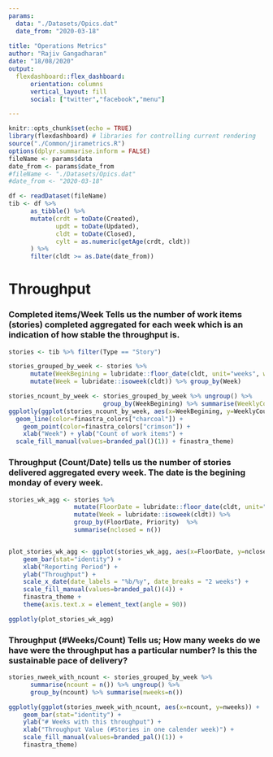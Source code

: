```yaml
---
params:
  data: "./Datasets/Opics.dat"
  date_from: "2020-03-18"
  
title: "Operations Metrics"
author: "Rajiv Gangadharan"
date: "18/08/2020"
output: 
  flexdashboard::flex_dashboard:
      orientation: columns
      vertical_layout: fill
      social: ["twitter","facebook","menu"]

---
```


```r
knitr::opts_chunk$set(echo = TRUE)
library(flexdashboard) # libraries for controlling current rendering
source("./Common/jirametrics.R")
options(dplyr.summarise.inform = FALSE)
fileName <- params$data
date_from <- params$date_from
#fileName <- "./Datasets/Opics.dat"
#date_from <- "2020-03-18"

df <- readDataset(fileName)
tib <- df %>% 
      as_tibble() %>%
      mutate(crdt = toDate(Created),
             updt = toDate(Updated),
             cldt = toDate(Closed),
             cylt = as.numeric(getAge(crdt, cldt))
      ) %>%
      filter(cldt >= as.Date(date_from))
```


Throughput {.storyboard}
===========================================

### **Completed items/Week** Tells us the number of work items (stories) completed aggregated for each week which is an indication of how stable the throughput is.

```r

stories <- tib %>% filter(Type == "Story")

stories_grouped_by_week <- stories %>% 
      mutate(WeekBegining = lubridate::floor_date(cldt, unit="weeks", week_start = 1)) %>%
      mutate(Week = lubridate::isoweek(cldt)) %>% group_by(Week)

stories_ncount_by_week <- stories_grouped_by_week %>% ungroup() %>% 
                          group_by(WeekBegining) %>% summarise(WeeklyCount = n())
ggplotly(ggplot(stories_ncount_by_week, aes(x=WeekBegining, y=WeeklyCount)) +
  geom_line(color=finastra_colors["charcoal"]) + 
    geom_point(color=finastra_colors["crimson"]) +
    xlab("Week") + ylab("Count of work items") + 
  scale_fill_manual(values=branded_pal()(1)) + finastra_theme)

```


### **Throughput (Count/Date)** tells us the number of stories delivered aggregated every week. The date is the begining monday of every week.

```r


stories_wk_agg <- stories %>% 
                  mutate(FloorDate = lubridate::floor_date(cldt, unit="weeks", week_start = 1)) %>%
                  mutate(Week = lubridate::isoweek(cldt)) %>%
                  group_by(FloorDate, Priority)  %>% 
                  summarise(nclosed = n()) 


plot_stories_wk_agg <- ggplot(stories_wk_agg, aes(x=FloorDate, y=nclosed, fill=Priority)) +
    geom_bar(stat="identity") +
    xlab("Reporting Period") +
    ylab("Throughput") +
    scale_x_date(date_labels = "%b/%y", date_breaks = "2 weeks") +
    scale_fill_manual(values=branded_pal()(4)) +
    finastra_theme +
    theme(axis.text.x = element_text(angle = 90))

ggplotly(plot_stories_wk_agg)

```

### **Throughput (#Weeks/Count)** Tells us; How many weeks do we have were the throughput has a particular number? Is this the sustainable pace of delivery?


```r



stories_nweek_with_ncount <- stories_grouped_by_week %>% 
      summarise(ncount = n()) %>% ungroup() %>% 
      group_by(ncount) %>% summarise(nweeks=n())

ggplotly(ggplot(stories_nweek_with_ncount, aes(x=ncount, y=nweeks)) +
    geom_bar(stat="identity") +
    ylab("# Weeks with this throughput") +
    xlab("Throughput Value (#Stories in one calender week)") +
    scale_fill_manual(values=branded_pal()(1)) +
    finastra_theme)
```


